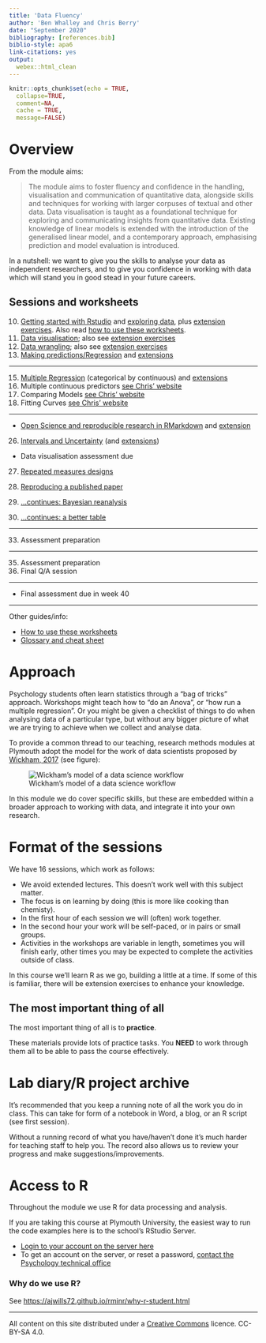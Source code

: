 ```yaml
---
title: 'Data Fluency'
author: 'Ben Whalley and Chris Berry'
date: "September 2020"
bibliography: [references.bib]
biblio-style: apa6
link-citations: yes
output:
  webex::html_clean
---
```



```r
knitr::opts_chunk$set(echo = TRUE,
  collapse=TRUE,
  comment=NA,
  cache = TRUE,
  message=FALSE)
```






# Overview


\noindent From the module aims:

> The module aims to foster fluency and confidence in the handling,
> visualisation and communication of quantitative data, alongside skills and
> techniques for working with larger corpuses of textual and other data. Data
> visualisation is taught as a foundational technique for exploring and
> communicating insights from quantitative data. Existing knowledge of linear
> models is extended with the introduction of the generalised linear model, and
> a contemporary approach, emphasising prediction and model evaluation is
> introduced.

\noindent In a nutshell: we want to give you the skills to analyse your data as independent
researchers, and to give you confidence in working with data which will stand
you in good stead in your future careers.



:::{.exercise}

# Sessions and worksheets


10. [Getting started with Rstudio](01-using-rstudio.html) and [exploring data](01-exploring-data.html), plus [extension exercises](01-extensions.html). Also read [how to use these worksheets](00-how-to-use-worksheets.html).
11. [Data visualisation](02-plotting.html); also see [extension exercises](02-plotting-extensions.html)
12. [Data wrangling](03-data-wrangling.html); also see [extension exercises](03-data-wrangling-extensions.html)
13. [Making predictions/Regression](04-regression.html) and [extensions](04-regression-extensions.html)

---

15. [Multiple Regression](05-multiple-regression-contin-by-categ.html) (categorical by continuous) and [extensions](05-multiple-regression-extensions.html)
16. Multiple continuous predictors [see Chris' website](https://chrisjberry.github.io/datafluencyCB/)
17. Comparing Models [see Chris' website](https://chrisjberry.github.io/datafluencyCB/)
18. Fitting Curves [see Chris' website](https://chrisjberry.github.io/datafluencyCB/)

---

- [Open Science and reproducible research in RMarkdown](09-open-science.html) and [extension](09-open-science-extensions.html) 

26. [Intervals and Uncertainty](workshop-intervals.html) (and [extensions](workshop-intervals-extensions.html))

- Data visualisation assessment due

27. [Repeated measures designs](workshop-repeated-measures.html)


28. [Reproducing a published paper](workshop-reproducing-a-real-paper.html)
29. [...continues: Bayesian reanalysis](workshop-reproducing-a-real-paper.html)


31. [...continues: a better table](workshop-reproducing-a-real-paper.html)

<!-- Model interpretation; follow-up and post-hoc tests; effect sizes -->

<!--[](14-interpretation-and-followup-tests.html)  ](workshop-effect-sizes.html) -->

---

33. Assessment preparation

---

35. Assessment preparation
39. Final Q/A session

---

- Final assessment due in week 40


--- 

Other guides/info:

- [How to use these worksheets](00-how-to-use-worksheets.html)
- [Glossary and cheat sheet](00-glossary-and-cheatsheet.html)

:::


# Approach

Psychology students often learn statistics through a "bag of tricks"
approach. Workshops might teach how to "do an Anova", or "how run a multiple
regression". Or you might be given a checklist of things to do when analysing
data of a particular type, but without any bigger picture of what we are
trying to achieve when we collect and analyse data.

To provide a common thread to our teaching, research methods modules at Plymouth
adopt the model for the work of data scientists proposed by
[Wickham, 2017](http://r4ds.had.co.nz/introduction.html) (see figure):

![Wickham's model of a data science workflow](media/data-science.png)

In this module we do cover specific skills, but these are embedded within a broader approach to working with data, and integrate it into your own research.

# Format of the sessions

We have 16 sessions, which work as follows:

-   We avoid extended lectures. This doesn't work well with this subject matter.
-   The focus is on learning by doing (this is more like cooking than chemisty).
-   In the first hour of each session we will (often) work together.
-   In the second hour your work will be self-paced, or in pairs or small
    groups.
-   Activities in the workshops are variable in length, sometimes you will
    finish early, other times you may be expected to complete the activities
    outside of class.


In this course we'll learn R as we go, building a little at a time. If some of this is familiar, there will be extension exercises to enhance
your knowledge.

## The most important thing of all

The most important thing of all is to **practice**.

These materials provide lots of practice tasks. You **NEED** to work through them
all to be able to pass the course effectively.



# Lab diary/R project archive

It's recommended that you keep a running note of all the work you do in class.
This can take for form of a notebook in Word, a blog, or an R script (see first
session).

Without a running record of what you have/haven't done it's much harder for
teaching staff to help you. The record also allows us to review your progress
and make suggestions/improvements.

<!-- TODO EXPLAIN BLOG TASK -->



# Access to R

Throughout the module we use R for data processing and analysis.

If you are taking this course at Plymouth University, the easiest way to run the
code examples here is to the school's RStudio Server.

-   [Login to your account on the server here](https://rstudio.plymouth.ac.uk)
-   To get an account on the server, or reset a password,
    [contact the Psychology technical office](http://www.psy.plymouth.ac.uk/home/)


### Why do we use R? {#reasons-to-use-r}

See <https://ajwills72.github.io/rminr/why-r-student.html>





------------


All content on this site distributed under a [Creative Commons](https://creativecommons.org/)
licence. CC-BY-SA 4.0.
